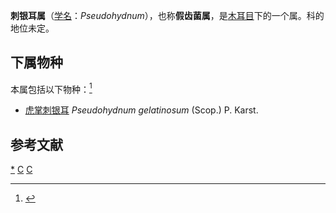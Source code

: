 {{Automatic Taxobox
| taxon = Pseudohydnum
| authority = P. Karst. (1868)
| image = Pseudohydnum gelatinosum 72233.jpg
| image_caption = 虎掌刺银耳
| type species = 虎掌刺银耳<br>''Pseudohydnum gelatinosum''
| type species authority = (Scop.) P.Karst. (1868)
}}

'''刺银耳属'''（[[学名|学名]]：''Pseudohydnum''），也称'''假齿菌属'''，是[[木耳目|木耳目]]下的一个属。科的地位未定。

==下属物种==
本属包括以下物种：<ref>{{cite web |title=Pseudohydnum |url=https://www.gbif.org/species/2523243 |website=GBIF |access-date=2022-05-27 |archive-date=2022-06-02 |archive-url=https://web.archive.org/web/20220602152627/https://www.gbif.org/species/2523243 }}</ref>
* [[虎掌刺银耳|虎掌刺银耳]] ''Pseudohydnum gelatinosum'' (Scop.) P. Karst.

== 参考文献 ==
{{Reflist}}

{{taxonbar}}
[[Category:_刺银耳属|*]]
[[Category:_木耳目|C]]
[[Category:_1868年描述的分类群|C]]